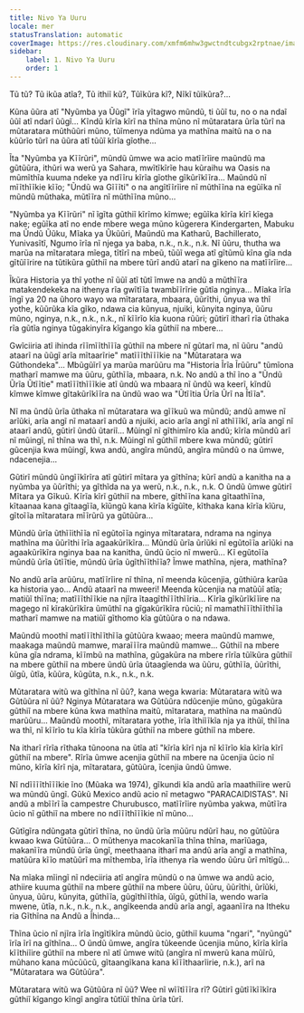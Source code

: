 ```yaml
---
title: Nivo Ya Uuru
locale: mer
statusTranslation: automatic
coverImage: https://res.cloudinary.com/xmfm6mhw3gwctndtcubgx2rptnae/image/upload/v1740468922/small_cover_tratado_de_psicologia_revolucionaria_a4c0dca4e0.webp
sidebar:
    label: 1. Nivo Ya Uuru
    order: 1
---
```

Tũ tũ? Tũ ikũa atĩa?, Tũ ithiĩ kũ?, Tũĩkũra kĩ?, Nĩkĩ tũĩkũra?...

Kũna ũũra atĩ "Nyũmba ya Ũũgĩ" ĩrĩa yĩtagwo mũndũ, ti ũũĩ tu, no o na ndaĩ ũũĩ atĩ ndarĩ ũũgĩ... Kĩndũ kĩrĩa kĩrĩ na thĩna mũno nĩ mũtaratara ũrĩa tũrĩ na mũtaratara mũthũũri mũno, tũĩmenya ndũma ya mathĩna maitũ na o na kũũrĩo tũrĩ na ũũra atĩ tũũĩ kĩrĩa gĩothe...

Ĩta "Nyũmba ya Kĩĩrũri", mũndũ ũmwe wa acio matĩĩrĩire maũndũ ma gũtũũra, ithũri wa werũ ya Sahara, mwĩtĩkĩrĩe hau kũraihu wa Oasis na mũmĩthĩa kuuma ndeke ya ndĩĩru kĩrĩa gĩothe gĩkũrĩkĩĩra... Maũndũ nĩ mĩĩthĩĩkie kĩĩo; "Ũndũ wa Gĩĩĩti" o na angĩtĩĩrĩire nĩ mũthĩĩna na egũĩka nĩ mũndũ mũthaka, mũtĩĩra nĩ mũthĩĩna mũno...

"Nyũmba ya Kĩĩrũri" nĩ ĩgĩta gũthiĩ kĩrĩmo kĩmwe; egũĩka kĩrĩa kĩrĩ kĩega nake; egũĩka atĩ no ende mbere wega mũno kũgerera Kindergarten, Mabuku ma Ũndũ Ũũku, Mĩaka ya Ũkũũri, Maũndũ ma Katharũ, Bachillerato, Yunivasĩtĩ, Ngumo ĩrĩa nĩ njega ya baba, n.k., n.k., n.k. Nĩ ũũru, thutha wa marũa na mĩtaratara mĩega, tĩtĩrĩ na mbeũ, tũũĩ wega atĩ gĩtũmũ kĩna gĩa nda gĩtũĩĩrire na tũtikũra gũthiĩ na mbere tũrĩ andũ atarĩ na gĩkeno na matĩĩrĩire...

Ĩkũra Historia ya thĩ yothe nĩ ũũĩ atĩ tũtĩ ĩmwe na andũ a mũthĩĩra matakendekeka na ithenya rĩa gwĩtĩĩa twambĩĩrĩrie gũtĩa nginya... Mĩaka ĩrĩa ĩngĩ ya 20 na ũhoro wayo wa mĩtaratara, mbaara, ũũrĩthi, ũnyua wa thĩ yothe, kũũrũka kĩa gĩko, ndawa cia kũnyua, njuiki, kũnyita nginya, ũũru mũno, nginya, n.k., n.k., n.k., nĩ kĩĩrĩo kĩa kuona rũũri; gũtirĩ itharĩ rĩa ũthaka rĩa gũtĩa nginya tũgakinyĩra kĩgango kĩa gũthiĩ na mbere...

Gwĩciiria atĩ ihinda rĩĩmĩĩthĩĩĩa gũthiĩ na mbere nĩ gũtarĩ ma, nĩ ũũru "andũ ataarĩ na ũũgĩ arĩa mĩtaarĩrie" matĩĩĩthĩĩĩkie na "Mũtaratara wa Gũthondeka"... Mbũgũĩrĩ ya marũa marũũru ma "Historia Ĩrĩa Ĩrũũru" tũmĩona matharĩ mamwe ma ũũru, gũthĩĩa, mbaara, n.k. No andũ a thĩ ĩno a "Ũndũ Ũrĩa Ũtĩĩtie" matĩĩĩthĩĩĩkie atĩ ũndũ wa mbaara nĩ ũndũ wa keerĩ, kĩndũ kĩmwe kĩmwe gĩtakũrĩkĩĩra na ũndũ wao wa "Ũtĩĩtia Ũrĩa Ũrĩ na Ĩtĩĩa".

Nĩ ma ũndũ ũrĩa ũthaka nĩ mũtaratara wa gĩĩkuũ wa mũndũ; andũ amwe nĩ arĩũki, arĩa angĩ nĩ mataarĩ andũ a njuiki, acio arĩa angĩ nĩ athĩĩĩkĩ, arĩa angĩ nĩ ataarĩ andũ, gũtirĩ ũndũ ũtariĩ... Mũingĩ nĩ gĩthimĩro kĩa andũ; kĩrĩa mũndũ arĩ nĩ mũingĩ, nĩ thĩna wa thĩ, n.k. Mũingĩ nĩ gũthiĩ mbere kwa mũndũ; gũtirĩ gũcenjia kwa mũingĩ, kwa andũ, angĩra mũndũ, angĩra mũndũ o na ũmwe, ndacenejia...

Gũtirĩ mũndũ ũngĩĩkĩrĩra atĩ gũtirĩ mĩtara ya gĩthĩna; kũrĩ andũ a kanitha na a nyũmba ya ũũrĩthi; ya gĩthĩda na ya werũ, n.k., n.k., n.k. O ũndũ ũmwe gũtirĩ Mĩtara ya Gĩkuũ. Kĩrĩa kĩrĩ gũthiĩ na mbere, gĩthĩĩna kana gĩtaathĩĩna, kĩtaanaa kana gĩtaagĩĩa, kĩũngũ kana kĩrĩa kĩgũĩte, kĩthaka kana kĩrĩa kĩũru, gĩtoĩĩa mĩtaratara mĩĩrũrũ ya gũtũũra...

Mũndũ ũrĩa ũthĩĩithĩĩa nĩ egũtoĩĩa nginya mĩtaratara, ndrama na nginya mathĩna ma ũũrĩthi ĩrĩa agaakũrĩkĩra... Mũndũ ũrĩa ũrĩũki nĩ egũtoĩĩa arĩũki na agaakũrĩkĩra nginya baa na kanitha, ũndũ ũcio nĩ mwerũ... Kĩ egũtoĩĩa mũndũ ũrĩa ũtĩĩtie, mũndũ ũrĩa ũgĩthĩĩthĩĩa? Ĩmwe mathĩna, njera, mathĩna?

No andũ arĩa arũũru, matĩĩrĩire nĩ thĩna, nĩ meenda kũcenjia, gũthiũra karũa ka historia yao... Andũ ataarĩ na mweeri! Meenda kũcenjia na matũũĩ atĩa; matiũĩ thĩĩna; matĩĩĩthĩĩkie na njĩra ĩtaagĩthĩĩĩthĩĩria... Kĩrĩa gĩkũrĩkĩĩire na magego nĩ kĩrakũrĩkĩra ũmũthĩ na gĩgakũrĩkĩra rũciũ; nĩ mamathĩĩĩthĩĩthĩĩa matharĩ mamwe na matiũĩ gĩthomo kĩa gũtũũra o na ndawa.

Maũndũ moothĩ matĩĩĩthĩĩthĩĩa gũtũũra kwaao; meera maũndũ mamwe, maakaga maũndũ mamwe, maraĩĩĩra maũndũ mamwe... Gũthiĩ na mbere kũna gĩa ndrama, kĩĩmbũ na mathĩna, gũgakũra na mbere rĩrĩa tũĩkũra gũthiĩ na mbere gũthiĩ na mbere ũndũ ũrĩa ũtaagĩenda wa ũũru, gũthĩĩa, ũũrĩthi, ũĩgũ, ũtĩa, kũũra, kũgũta, n.k., n.k., n.k.

Mũtaratara witũ wa gĩthĩna nĩ ũũ?, kana wega kwaria: Mũtaratara witũ wa Gũtũũra nĩ ũũ? Nginya Mũtaratara wa Gũtũũra ndũcenjie mũno, gũgakũra gũthiĩ na mbere kũna kwa mathĩna maitũ, mĩtaratara, mathĩna na maũndũ marũũru... Maũndũ moothĩ, mĩtaratara yothe, ĩrĩa ĩthiĩĩkĩa nja ya ithũĩ, thĩĩna wa thĩ, nĩ kĩĩrĩo tu kĩa kĩrĩa tũkũra gũthiĩ na mbere gũthiĩ na mbere.

Na itharĩ rĩrĩa rĩthaka tũnoona na ũtĩa atĩ "kĩrĩa kĩrĩ nja nĩ kĩĩrĩo kĩa kĩrĩa kĩrĩ gũthiĩ na mbere". Rĩrĩa ũmwe acenjia gũthiĩ na mbere na ũcenjia ũcio nĩ mũno, kĩrĩa kĩrĩ nja, mĩtaratara, gũtũũra, ĩcenjia ũndũ ũmwe.

Nĩ ndĩĩĩĩthĩĩĩkie ĩno (Mũaka wa 1974), gĩkundi kĩa andũ arĩa maathiĩire werũ wa mũndũ ũngĩ. Gũkũ Mexico andũ acio nĩ metagwo "PARACAIDISTAS". Nĩ andũ a mbĩĩrĩ ĩa campestre Churubusco, matĩĩrĩire nyũmba yakwa, mũtĩĩra ũcio nĩ gũthiĩ na mbere no ndĩĩĩthĩĩĩkie nĩ mũno...

Gũtĩgĩra ndũngata gũtirĩ thĩna, no ũndũ ũrĩa mũũru ndũrĩ hau, no gũtũũra kwaao kwa Gũtũũra... O mũthenya macokanĩĩa thĩna thĩna, marĩũaga, makanĩĩra mũndũ ũrĩa ũngĩ, meethaana itharĩ ma andũ arĩa angĩ a mathĩna, matũũra kĩĩo matũũrĩ ma mĩthemba, ĩrĩa ithenya rĩa wendo ũũru ũrĩ mĩtĩgũ...

Na mĩaka mĩingĩ nĩ ndeciiria atĩ angĩra mũndũ o na ũmwe wa andũ acio, athiire kuuma gũthiĩ na mbere gũthiĩ na mbere ũũru, ũũru, ũũrĩthi, ũrĩũki, ũnyua, ũũru, kũnyita, gũthĩĩa, gũgĩthĩĩthĩa, ũĩgũ, gũthĩĩa, wendo warĩa mwene, ũtĩa, n.k., n.k., n.k., angĩkeenda andũ arĩa angĩ, agaanĩĩra na Itheku ria Gĩthĩna na Andũ a Ĩhinda...

Thĩna ũcio nĩ njĩra ĩrĩa ĩngĩtĩkĩra mũndũ ũcio, gũthiĩ kuuma "ngari", "nyũngũ" ĩrĩa ĩrĩ na gĩthĩna... O ũndũ ũmwe, angĩra tũkeende ũcenjia mũno, kĩrĩa kĩrĩa kĩĩthiĩire gũthiĩ na mbere nĩ atĩ ũmwe witũ (angĩra nĩ mwerũ kana mũĩrũ, mũhano kana mũcũũcũ, gĩtaangĩkana kana kĩĩĩthaarĩirie, n.k.), arĩ na "Mũtaratara wa Gũtũũra".

Mũtaratara witũ wa Gũtũũra nĩ ũũ? Wee nĩ wĩĩtĩĩĩra rĩ? Gũtirĩ gũtĩĩkĩĩkĩra gũthiĩ kĩgango kĩngĩ angĩra tũtĩũĩ thĩna ũrĩa tũrĩ.

